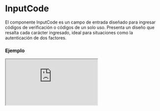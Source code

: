 # InputCode

El componente InputCode es un campo de entrada diseñado para ingresar códigos de verificación o códigos de un solo uso. Presenta un diseño que resalta cada carácter ingresado, ideal para situaciones como la autenticación de dos factores.


### Ejemplo

<Iframe minHeightIframe="30dvh" src="https://fenextjs-component-storybook.vercel.app/iframe.html?args=&id=input-inputcode--index&viewMode=story" />

### Importacion

Para importar el componente InputCode, se puede hacer desde fenextjs

```tsx copy
import { InputCode } from "fenextjs";
```

### Parametros

| Parametro | Tipo | Requerido | Default | Descripcion |
| --------- | ---- | --------- | ------- | ----------- |
| maxLength | number | sí | 1 | Número máximo de caracteres que se pueden ingresar en el input. |
| defaultValue | string | no | '' | Valor predeterminado del input cuando se renderiza por primera vez. |
| onChange | (value: string) =\> void | no | undefined | Función que se ejecuta cuando se cambia el valor del input. |
| placeholder | string | no |  | Array de placeholders que se muestran en cada campo del input. |
| className | string | no | '' | Clase CSS adicional para el input. |
| disabled | boolean | no | false | Indica si el input está deshabilitado. |

### Storybook

Para ver el storybook del componente lo puede hacer con este [link](https://fenextjs-component-storybook.vercel.app/?path=/story/input-inputcode--index)

### Usos

- Código de verificación

```tsx copy
<InputCode maxLength={6} placeholder={'XXXXXX'} />
```

- Input deshabilitado

```tsx copy
<InputCode maxLength={4} disabled={true} />
```

